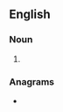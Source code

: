 ==English==

===Noun===
{{head|en|noun form}}

# {{plural of|en|stating}}

===Anagrams===
* {{anagrams|en|a=aginsstt|tastings}}
